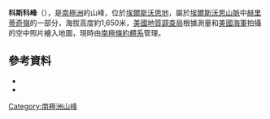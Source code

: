 {{coord|79|47|S|83|46|W|source:GNIS|display=title}}

'''科斯科峰'''（{{lang-en|Kosco Peak}}），是[[南極洲|南極洲]]的山峰，位於[[埃爾斯沃思地|埃爾斯沃思地]]，屬於[[埃爾斯沃思山脈|埃爾斯沃思山脈]]中[[赫里蒂奇嶺|赫里蒂奇嶺]]的一部分，海拔高度約1,650米，[[美國地質調查局|美國地質調查局]]根據測量和[[美國海軍|美國海軍]]拍攝的空中照片繪入地圖，現時由[[南極條約體系|南極條約體系]]管理。

==參考資料==
*{{cite gnis | type = antarid | id = 8170| name = Kosco Peak | accessdate = 2013-05-14}}
*{{usgs-gazetteer|id=8170}}

{{DEFAULTSORT:Kosco Peak}}
[[Category:南極洲山峰|Category:南極洲山峰]]


{{EllsworthLand-geo-stub}}